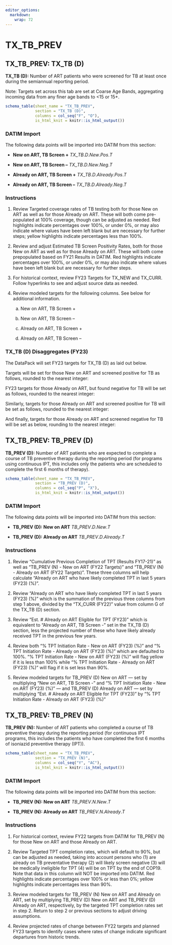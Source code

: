 ```yaml
---
editor_options: 
  markdown: 
    wrap: 72
---
```


\blandscape

# TX_TB_PREV

## TX_TB_PREV: TX_TB (D)

**TX_TB (D):** Number of ART patients who were screened for TB at least
once during the semiannual reporting period.

Note: Targets set across this tab are set at Coarse Age Bands,
aggregating incoming data from any finer age bands to \<15 or 15+.

```r
schema_table(sheet_name = "TX_TB_PREV",
             section = "TX_TB (D)",
             columns = col_seq("F", "O"),
             is_html_knit = knitr::is_html_output())
```

### DATIM Import

The following data points will be imported into DATIM from this section:

-   **New on ART, TB Screen +** $TX\_TB.D.New.Pos.T$

-   **New on ART, TB Screen --** $TX\_TB.D.New.Neg.T$

-   **Already on ART, TB Screen +** $TX\_TB.D.Already.Pos.T$

-   **Already on ART, TB Screen --** $TX\_TB.D.Already.Neg.T$

### Instructions

1.  Review Targeted coverage rates of TB testing both for those New on
    ART as well as for those Already on ART. These will both come
    pre-populated at 100% coverage, though can be adjusted as needed.
    Red highlights indicate percentages over 100%, or under 0%, or may
    also indicate where values have been left blank but are necessary
    for further steps; yellow highlights indicate percentages less than
    100%.

2.  Review and adjust Estimated TB Screen Positivity Rates, both for
    those New on ART as well as for those Already on ART. These will
    both come prepopulated based on FY21 Results in DATIM. Red
    highlights indicate percentages over 100%, or under 0%, or may also
    indicate where values have been left blank but are necessary for
    further steps.

3.  For historical context, review FY23 Targets for TX_NEW and TX_CURR.
    Follow hyperlinks to see and adjust source data as needed.

4.  Review modeled targets for the following columns. See below for
    additional information.

    a.  New on ART, TB Screen +

    b.  New on ART, TB Screen --

    c.  Already on ART, TB Screen +

    d.  Already on ART, TB Screen --

### TX_TB (D) Disaggregates (FY23)

The DataPack will set FY23 targets for TX_TB (D) as laid out below.

Targets will be set for those New on ART and screened positive for TB as
follows, rounded to the nearest integer:

```{=tex}
\begin{center} ${TX\_ TB.D.New.Pos}_{t}\  = \ {TX\_ NEW}_{t}\  \times \ {Targeted\ Coverage:\ New\ on\ ART}_{t}\  \times \ {TB\ Screen\ Positivity\ Rate:\ New\ on\ ART}_{t}$ \end{center}
```
FY23 targets for those Already on ART, but found negative for TB will be
set as follows, rounded to the nearest integer:

```{=tex}
\begin{center} ${TX\_ TB.D.New.Neg}_{t}\  = \ ({TX\_ NEW}_{t}\  \times \ {Targeted\ Coverage:\ New\ on\ ART}_{t})\  - \ {TX\_ TB.D.New.Pos}_{t}$ \end{center}
```
Similarly, targets for those Already on ART and screened positive for TB
will be set as follows, rounded to the nearest integer:

```{=tex}
\begin{center} ${TX\_ TB.D.Already.Pos}_{t}\  = \ {TX\_ CURR}_{t}\  \times \ {Targeted\ Coverage:\ Already\ on\ ART}_{t}\  \times \ {TB\ Screen\ Positivity\ Rate:\ Already\ on\ ART}_{t}$ \end{center}
```
And finally, targets for those Already on ART and screened negative for
TB will be set as below, rounding to the nearest integer:

```{=tex}
\begin{center} ${TX\_ TB.D.Already.Neg}_{t}\  = \ ({TX\_ CURR}_{t}\  \times \ {Targeted\ Coverage:\ Already\ on\ ART}_{t})\  - \ {TX\_ TB.D.Already.Pos}_{t}$ \end{center}
```
## TX_TB_PREV: TB_PREV (D)

**TB_PREV (D):** Number of ART patients who are expected to complete a
course of TB preventive therapy during the reporting period (for
programs using continuous IPT, this includes only the patients who are
scheduled to complete the first 6 months of therapy).

```r
schema_table(sheet_name = "TX_TB_PREV",
             section = "TB_PREV (D)",
             columns = col_seq("P", "X"),
             is_html_knit = knitr::is_html_output())
```

### DATIM Import

The following data points will be imported into DATIM from this section:

-   **TB_PREV (D): New on ART** $TB\_PREV.D.New.T$

-   **TB_PREV (D): Already on ART** $TB\_PREV.D.Already.T$

### Instructions

1.  Review "Cumulative Previous Completion of TPT (Results FY17-21)" as
    well as "TB_PREV (N) - New on ART (FY22 Targets)" and "TB_PREV (N) -
    Already on ART (FY22 Targets)". These three columns will help
    calculate "Already on ART who have likely completed TPT in last 5
    years (FY23) (%)".

2.  Review "Already on ART who have likely completed TPT in last 5 years
    (FY23) (%)" which is the summation of the previous three columns
    from step 1 above, divided by the "TX_CURR (FY22)" value from column
    G of the TX_TB (D) section.

3.  Review "Est. \# Already on ART Eligible for TPT (FY23)" which is
    equivalent to "Already on ART, TB Screen -" set in the TX_TB (D)
    section, less the projected number of these who have likely already
    received TPT in the previous few years.

4.  Review both "% TPT Initiation Rate - New on ART (FY23) (%)" and "%
    TPT Initiation Rate - Already on ART (FY23) (%)" which are defaulted
    to 100%. "% TPT Initiation Rate - New on ART (FY23) (%)" will flag
    yellow if it is less than 100% while "% TPT Initiation Rate -
    Already on ART (FY23) (%)" will flag if it is set less than 90%.

5.  Review modeled targets for TB_PREV (D) New on ART --- set by
    multiplying "New on ART, TB Screen -" and "% TPT Initiation Rate -
    New on ART (FY23) (%)" --- and TB_PREV (D) Already on ART --- set by
    multiplying "Est. \# Already on ART Eligible for TPT (FY23)" by "%
    TPT Initiation Rate - Already on ART (FY23) (%)"

## TX_TB_PREV: TB_PREV (N)

**TB_PREV (N):** Number of ART patients who completed a course of TB
preventive therapy during the reporting period (for continuous IPT
programs, this includes the patients who have completed the first 6
months of isoniazid preventive therapy (IPT)).

```r
schema_table(sheet_name = "TX_TB_PREV",
             section = "TX_PREV (N)",
             columns = col_seq("Y", "AC"),
             is_html_knit = knitr::is_html_output())
```

### DATIM Import

The following data points will be imported into DATIM from this section:

-   **TB_PREV (N): New on ART** $TB\_PREV.N.New.T$

-   **TB_PREV (N): Already on ART** $TB\_PREV.N.Already.T$

### Instructions

1.  For historical context, review FY22 targets from DATIM for
    TB_PREV (N) for those New on ART and those Already on ART.

2.  Review Targeted TPT completion rates, which will default to 90%, but
    can be adjusted as needed, taking into account persons who (1) are
    already on TB preventative therapy (2) will likely screen
    negative (3) will be medically ineligible for TPT (4) will be on TPT
    by the end of COP19. Note that data in this column will NOT be
    imported into DATIM. Red highlights indicate percentages over 100%
    or less than 0%; yellow highlights indicate percentages less than
    90%.

3.  Review modeled targets for TB_PREV (N) New on ART and Already on
    ART, set by multiplying TB_PREV (D) New on ART and TB_PREV (D)
    Already on ART, respectively, by the targeted TPT completion rates
    set in step 2. Return to step 2 or previous sections to adjust
    driving assumptions.

4.  Review projected rates of change between FY22 targets and planned
    FY23 targets to identify cases where rates of change indicate
    significant departures from historic trends.

\elandscape

\newpage

